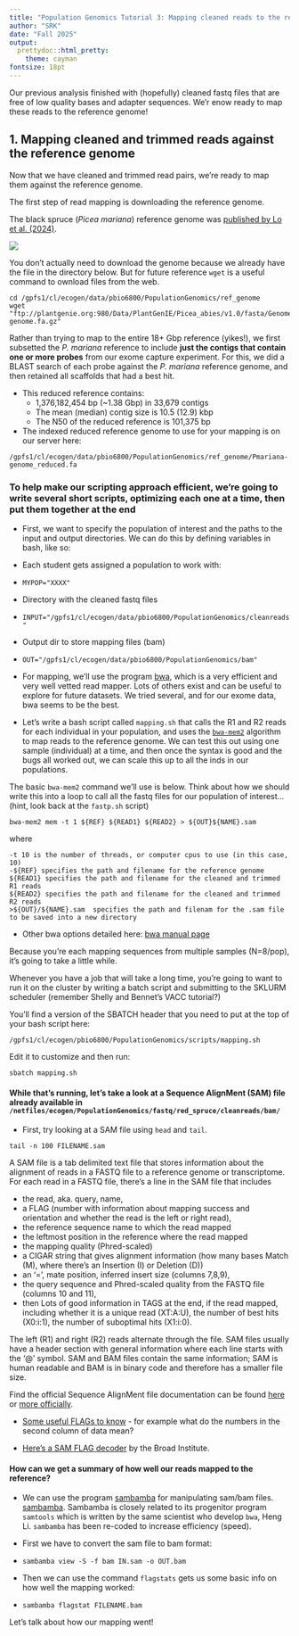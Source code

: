 ```yaml
---
title: "Population Genomics Tutorial 3: Mapping cleaned reads to the reference genome"
author: "SRK"
date: "Fall 2025"
output:
  prettydoc::html_pretty:
    theme: cayman
fontsize: 18pt
---
```


Our previous analysis finished with (hopefully) cleaned fastq files that are free of low quality bases and adapter sequences. We'r enow ready to map these reads to the reference genome!

## 1. Mapping cleaned and trimmed reads against the reference genome

Now that we have cleaned and trimmed read pairs, we're ready to map them against the reference genome.

The first step of read mapping is downloading the reference genome.

The black spruce (*Picea mariana*) reference genome was [published by Lo et al. (2024)](https://academic.oup.com/g3journal/article/14/1/jkad247/7329279).

![](https://academic.oup.com/view-large/440632030)

You don't actually need to download the genome because we already have the file in the directory below. But for future reference `wget` is a useful command to ownload files from the web.

```         
cd /gpfs1/cl/ecogen/data/pbio6800/PopulationGenomics/ref_genome
wget "ftp://plantgenie.org:980/Data/PlantGenIE/Picea_abies/v1.0/fasta/GenomeAssemblies/Pabies01-genome.fa.gz"
```

Rather than trying to map to the entire 18+ Gbp reference (yikes!), we first subsetted the *P. mariana* reference to include **just the contigs that contain one or more probes** from our exome capture experiment. For this, we did a BLAST search of each probe against the *P. mariana* reference genome, and then retained all scaffolds that had a best hit.

-   This reduced reference contains:
    -   1,376,182,454 bp (\~1.38 Gbp) in 33,679 contigs
    -   The mean (median) contig size is 10.5 (12.9) kbp
    -   The N50 of the reduced reference is 101,375 bp
-   The indexed reduced reference genome to use for your mapping is on our server here:

`/gpfs1/cl/ecogen/data/pbio6800/PopulationGenomics/ref_genome/Pmariana-genome_reduced.fa`

### To help make our scripting approach efficient, we're going to write several short scripts, optimizing each one at a time, then put them together at the end

-   First, we want to specify the population of interest and the paths to the input and output directories. We can do this by defining variables in bash, like so:

-   Each student gets assigned a population to work with:

-   `MYPOP="XXXX"`

-   Directory with the cleaned fastq files

-   `INPUT="/gpfs1/cl/ecogen/data/pbio6800/PopulationGenomics/cleanreads"`

-   Output dir to store mapping files (bam)

-   `OUT="/gpfs1/cl/ecogen/data/pbio6800/PopulationGenomics/bam"`

-   For mapping, we'll use the program [bwa](https://github.com/lh3/bwa), which is a very efficient and very well vetted read mapper. Lots of others exist and can be useful to explore for future datasets. We tried several, and for our exome data, bwa seems to be the best.

-   Let's write a bash script called `mapping.sh` that calls the R1 and R2 reads for each individual in your population, and uses the [`bwa-mem2`](https://github.com/bwa-mem2/bwa-mem2) algorithm to map reads to the reference genome. We can test this out using one sample (individual) at a time, and then once the syntax is good and the bugs all worked out, we can scale this up to all the inds in our populations.

The basic `bwa-mem2` command we'll use is below. Think about how we should write this into a loop to call all the fastq files for our population of interest...(hint, look back at the `fastp.sh` script)

```         
bwa-mem2 mem -t 1 ${REF} ${READ1} ${READ2} > ${OUT}${NAME}.sam
```

where

```         
-t 10 is the number of threads, or computer cpus to use (in this case, 10)
-${REF} specifies the path and filename for the reference genome
${READ1} specifies the path and filename for the cleaned and trimmed R1 reads 
${READ2} specifies the path and filename for the cleaned and trimmed R2 reads 
>${OUT}/${NAME}.sam  specifies the path and filenam for the .sam file to be saved into a new directory
```

-   Other bwa options detailed here: [bwa manual page](https://bio-bwa.sourceforge.net/bwa.shtml)

Because you're each mapping sequences from multiple samples (N=8/pop), it's going to take a little while.

Whenever you have a job that will take a long time, you're going to want to run it on the cluster by writing a batch script and submitting to the SKLURM scheduler (remember Shelly and Bennet's VACC tutorial?)


You'll find a version of the SBATCH header that you need to put at the top of your bash script here:

`/gpfs1/cl/ecogen/pbio6800/PopulationGenomics/scripts/mapping.sh`

Edit it to customize and then run:

`sbatch mapping.sh`


#### While that's running, let's take a look at a Sequence AlignMent (SAM) file already available in `/netfiles/ecogen/PopulationGenomics/fastq/red_spruce/cleanreads/bam/`

-   First, try looking at a SAM file using `head` and `tail`.

```         
tail -n 100 FILENAME.sam
```

A SAM file is a tab delimited text file that stores information about the alignment of reads in a FASTQ file to a reference genome or transcriptome. For each read in a FASTQ file, there's a line in the SAM file that includes

-   the read, aka. query, name,
-   a FLAG (number with information about mapping success and orientation and whether the read is the left or right read),
-   the reference sequence name to which the read mapped
-   the leftmost position in the reference where the read mapped
-   the mapping quality (Phred-scaled)
-   a CIGAR string that gives alignment information (how many bases Match (M), where there's an Insertion (I) or Deletion (D))
-   an '=', mate position, inferred insert size (columns 7,8,9),
-   the query sequence and Phred-scaled quality from the FASTQ file (columns 10 and 11),
-   then Lots of good information in TAGS at the end, if the read mapped, including whether it is a unique read (XT:A:U), the number of best hits (X0:i:1), the number of suboptimal hits (X1:i:0).

The left (R1) and right (R2) reads alternate through the file. SAM files usually have a header section with general information where each line starts with the '\@' symbol. SAM and BAM files contain the same information; SAM is human readable and BAM is in binary code and therefore has a smaller file size.

Find the official Sequence AlignMent file documentation can be found [here](https://en.wikipedia.org/wiki/SAM_(file_format)) or [more officially](https://samtools.github.io/hts-specs/SAMtags.pdf).

-   [Some useful FLAGs to know](http://seqanswers.com/forums/showthread.php?t=17314) - for example what do the numbers in the second column of data mean?

-   [Here's a SAM FLAG decoder](https://broadinstitute.github.io/picard/explain-flags.html) by the Broad Institute.

#### How can we get a summary of how well our reads mapped to the reference?

-   We can use the program [sambamba](https://lomereiter.github.io/sambamba/) for manipulating sam/bam files. [sambamba](https://lomereiter.github.io/sambamba/). Sambamba is closely related to its progenitor program `samtools` which is written by the same scientist who develop `bwa`, Heng Li. `sambamba` has been re-coded to increase efficiency (speed).

-   First we have to convert the sam file to bam format:

-   `sambamba view -S -f bam IN.sam -o OUT.bam`

-   Then we can use the command `flagstats` gets us some basic info on how well the mapping worked:

-   `sambamba flagstat FILENAME.bam`

Let's talk about how our mapping went!


